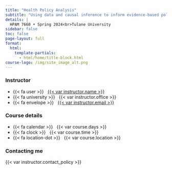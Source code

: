 ```yaml
---
title: "Health Policy Analysis"
subtitle: "Using data and causal inference to inform evidence-based policy"
details: |
  HPAM 7660 • Spring 2024<br>Tulane University
sidebar: false
toc: false
page-layout: full
format:
  html:
    template-partials:
      - html/home/title-block.html
course-logo: /img/site_image_alt.png
---
```



::: {.grid .course-details}

::: {.g-col-12 .g-col-sm-6 .g-col-md-4}

### Instructor

- {{< fa user >}} &nbsp; [{{< var instructor.name >}}]({{< var instructor.url >}})
- {{< fa university >}} &nbsp; {{< var instructor.office >}}
- {{< fa envelope >}} &nbsp; <a href="mailto:{{< var instructor.email >}}">{{< var instructor.email >}}</a>

::: 

::: {.g-col-12 .g-col-sm-6 .g-col-md-4}
### Course details

- {{< fa calendar >}} &nbsp; {{< var course.days >}}
- {{< fa clock >}} &nbsp; {{< var course.time >}}
- {{< fa location-dot >}} &nbsp; {{< var course.location >}}

:::

::: {.g-col-12 .g-col-md-4 .contact-policy}
### Contacting me

{{< var instructor.contact_policy >}}
:::

:::
